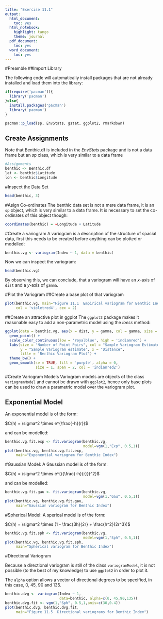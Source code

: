 ---
title: "Exercise 11.1"
output: 
  html_document: 
    toc: yes
  html_notebook: 
    highlight: tango
    theme: journal
  pdf_document: 
    toc: yes
  word_document: 
    toc: yes
---

#Preamble
##Import Library

The following code will automatically install packages that are 
not already installed and load them into the library:

```{r}
if(require('pacman')){
  library('pacman')
}else{
  install.packages('pacman')
  library('pacman')
}

pacman::p_load(sp, EnvStats, gstat, ggplot2, rmarkdown)
```

## Create Assignments

Note that  Benthic.df is included in the *EnvStats* package and is not a 
data frame but an *sp* class, which is very similar to a data frame

```{r}
#Assignments
benthic <- Benthic.df
lat <- benthic$Latitude
lon <- benthic$Longitude
```

#Inspect the Data Set

```{r}
head(benthic, 3)
```

#Asign Co-ordinates
The benthic data set is not a mere data frame, it is an `sp` object,
which is very similar to a data frame.
It is necessary to set the co-ordinates of this object though:
```{r}
coordinates(benthic) = ~Longitude + Latitude
```
#Create a variogram
A variogram is a description of the structure of spacial data,
first this needs to be created before anything can 
be plotted or modelled:

```{r}
benthic.vg <- variogram(Index ~ 1, data = benthic)
```


Now we can inspect the variogram:
```{r}
head(benthic.vg)
```
By observing this, we can conclude, that a variogram will have an
$x$-axis of `dist` and a $y$-axis of `gamma`.


#Plot the Variogram
##Create a base plot of that variogram

```{r}
plot(benthic.vg, main="Figure 11.1  Empirical variogram for Benthic Index",
     col = 'violetred4', cex = 2)
```

##Create an attractive plot in ggplot
The `ggplot2` package makes it reasonable easy to
add a non-parametric model using the $loess$ method:

```{r}
ggplot(data = benthic.vg, aes(x = dist, y = gamma, col = gamma, size = np)) +
  geom_point() +
  scale_color_continuous(low = 'royalblue', high = 'indianred') +
  labs(size = "Number of Point Pairs", col = "Sample Variogram Estimate",
       y = "Sample Variogram estimate", x = "Distance",
       title = 'Benthic Variogram Plot') +
  theme_bw() +
  geom_smooth(se = TRUE, fill = 'purple', alpha = 0,
              size = 1, span = 2, col = 'indianred2')


```


#Create Variogram Models
Variogram models are objects of the class `variogramModel` and 
cannot be drawn with `ggplot2`, hence only base plots can
be used to draw a parametric model over the variogram plot.

## Exponential Model
An exponential model is of the form:

$C(h) = \sigma^2 \times e^{\frac{-h}{r}}$

and can be modelled:
```{r}
benthic.vg.fit.exp <- fit.variogram(benthic.vg,
                                    model=vgm(1,"Exp", 0.5,1))
plot(benthic.vg, benthic.vg.fit.exp,
     main="Exponential variogram for Benthic Index")
```

#Gaussian Model:
A Gaussian model is of the form:

$C(h) = \sigma^2 \times e^{({\frac{-h}{r}})^2}$

and can be modelled:
```{r}

benthic.vg.fit.gau <- fit.variogram(benthic.vg,
                                    model=vgm(1,"Gau", 0.5,1))
plot(benthic.vg, benthic.vg.fit.gau,
     main="Gaussian variogram for Benthic Index")
```

#Spherical Model:
A sperical model is of the form:

$C(h) = \sigma^2 \times (1 - \frac{3h}{2r} + \frac{h^2}{2r^3})$


```{r}

benthic.vg.fit.sph <- fit.variogram(benthic.vg,
                                    model=vgm(1,"Sph", 0.5,1))
plot(benthic.vg, benthic.vg.fit.sph,
     main="Spherical variogram for Benthic Index")
```

#Directional Variogram

Because a directional variogram is still of the class `variogramModel`, 
it is not possible (to the best of my knowledge) to use `ggplot2`
in order to plot it.

The `alpha` option allows a vector of directional degrees to be specified, in this case, 0, 45, 90 and 135.

```{r}
benthic.dvg <- variogram(Index ~ 1,
                         data=benthic, alpha=c(0, 45,90,135))
benthic.dvg.fit <- vgm(1,"Sph", 0.5,1,anis=c(30,0.4))
plot(benthic.dvg, benthic.dvg.fit,
     main="Figure 11.5  Directional variograms for Benthic Index")
```



















